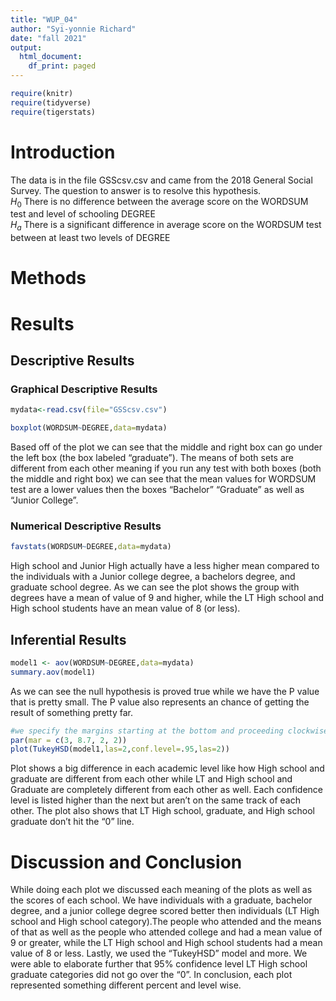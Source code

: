```yaml
---
title: "WUP_04"
author: "Syi-yonnie Richard"
date: "fall 2021"
output:
  html_document:
    df_print: paged
---
```


```r
require(knitr)
require(tidyverse)
require(tigerstats)

```

# Introduction

<!--In this section you explain what you are trying to show.  Where did the data come from?  What is the research or other question you are trying to answer?!-->

The data is in the file GSScsv.csv and came from the 2018 General Social Survey.  The question to answer is to resolve this hypothesis.  
$H_0$ There is no difference between the average score on the WORDSUM test and level of schooling DEGREE  
$H_a$ There is a significant difference in average score on the WORDSUM test between at least two levels of DEGREE  

# Methods

<!--Decide on your methods:  use "variable analysis" or other appropriate descriptors.  Make sure to choose at least one graphical method and at least one numerical method.!-->

# Results

<!--Divide this section into two sub-sections:  One for your descriptive  results and one for your inferential results.!-->

## Descriptive Results

### Graphical Descriptive Results

<!--Graphical results here.  Make sure to show your code.  Provide appropriate labels for axes, giving units if possible, and provide a good title for the graph, too.  Use the graphical results to describe the patterns if any that exist in the data as focused toward the research question!-->
```r
mydata<-read.csv(file="GSScsv.csv")
```
```r
boxplot(WORDSUM~DEGREE,data=mydata)
```
 
 Based off of the plot we can see that the middle and right box can go under the left box (the box labeled "graduate"). The means of both sets are different from each other meaning if you run any test with both boxes (both the middle and right box) we can see that the mean values for WORDSUM test are a lower values then the boxes "Bachelor" "Graduate" as well as "Junior College".
 
### Numerical Descriptive Results

<!--Numerical results go here. Use the numerical results to describe the patterns if any that exist in the data as focused toward the research question!-->
```r
favstats(WORDSUM~DEGREE,data=mydata)
```
 High school and Junior High actually have a less higher mean compared to the individuals with a Junior college degree, a bachelors degree, and graduate school degree. As we can see the plot shows the group with degrees have a mean of value of 9 and higher, while the LT High school and High school students have an mean value of 8 (or less).
 
## Inferential Results

<!--State hypothesis clearly.  Make sure your discussion of the inferential test covers all the aspects that the test output produces, such as test statistic, p-value etc.  Make a decision about the null hypothesis, explain the assumptions on which the selected test/procedure was based, and why the chosen procedure satisfys the assumptions and is appropriate to answer the research question!-->
```r
model1 <- aov(WORDSUM~DEGREE,data=mydata)
summary.aov(model1)
```
 As we can see the null hypothesis is proved true while we have the P value that is pretty small. The P value also represents an chance of getting the result of something pretty far.
 
```r
#we specify the margins starting at the bottom and proceeding clockwise - thus 8.7 is the left side margin to hold the names of the factors
par(mar = c(3, 8.7, 2, 2))
plot(TukeyHSD(model1,las=2,conf.level=.95,las=2)) 
```

  Plot shows a big difference in each academic level like how High school and graduate are different from each other while LT and High school and Graduate are completely different from each other as well. Each confidence level is listed higher than the next but aren't on the same track of each other. The plot also shows that LT High school, graduate, and High school graduate don't hit the "0" line.
  
# Discussion and Conclusion

<!--Discussion and conclusion here.  If you found a relationship be sure to consider whether the relationship occurs because one of the variables causes the other, or whether they perhasps are related for some other reason.  Watch the chapter 6 videos from the GeorgeTown videos collection.!-->

  While doing each plot we discussed each meaning of the plots as well as the scores of each school. We have individuals with a graduate, bachelor degree, and a junior college degree scored better then individuals (LT High school and High school category).The people who attended and the means of that as well as the people who attended college and had a mean value of 9 or greater, while the LT High school and High school students had a mean value of 8 or less. Lastly, we used the "TukeyHSD" model and more. We were able to elaborate further that 95% confidence level LT High school graduate categories did not go over the "0". In conclusion, each plot represented something different percent and level wise.